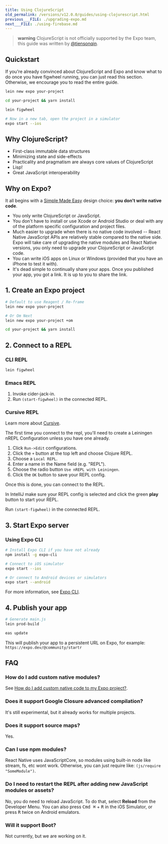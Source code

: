 ```yaml
---
title: Using ClojureScript
old_permalink: /versions/v12.0.0/guides/using-clojurescript.html
previous___FILE: ./upgrading-expo.md
next___FILE: ./using-firebase.md
---
```


> **warning** ClojureScript is not officially supported by the Expo team, this guide was written by [@tiensonqin](https://github.com/tiensonqin).

## Quickstart

If you're already convinced about ClojureScript and Expo and know what to do once you have figwheel running, you can just read this section. Otherwise, we encourage you to read the entire guide.

```sh
lein new expo your-project

cd your-project && yarn install

lein figwheel

# Now in a new tab, open the project in a simulator
expo start --ios
```

## Why ClojureScript?

- First-class immutable data structures
- Minimizing state and side-effects
- Practicality and pragmatism are always core values of ClojureScript
- Lisp!
- Great JavaScript interoperability

## Why on Expo?

It all begins with a [Simple Made Easy](https://www.infoq.com/presentations/Simple-Made-Easy) design choice: **you don't write native code**.

- You only write ClojureScript or JavaScript.
- You don't have to install or use Xcode or Android Studio or deal with any of the platform specific configuration and project files.
- Much easier to upgrade when there is no native code involved -- React Native JavaScript APIs are relatively stable compared to the native side. Expo will take care of upgrading the native modules and React Native versions, you only need to upgrade your ClojureScript or JavaScript code.
- You can write iOS apps on Linux or Windows (provided that you have an iPhone to test it with).
- It's dead simple to continually share your apps. Once you published your app, you got a link. It is up to you to share the link.

## 1. Create an Expo project

```sh
# Default to use Reagent / Re-frame
lein new expo your-project

# Or Om Next
lein new expo your-project +om

cd your-project && yarn install
```

## 2. Connect to a REPL

### CLI REPL

```sh
lein figwheel
```

### Emacs REPL

1.  Invoke cider-jack-in.
2.  Run `(start-figwheel)` in the connected REPL.

### Cursive REPL

Learn more about [Cursive](https://cursive-ide.com/).

The first time you connect to the repl, you'll need to create a Leiningen nREPL Configuration unless you have one already.

1.  Click `Run->Edit` configurations.
2.  Click the `+` button at the top left and choose Clojure REPL.
3.  Choose a `Local REPL`.
4.  Enter a name in the Name field (e.g. "REPL").
5.  Choose the radio button `Use nREPL with Leiningen`.
6.  Click the `OK` button to save your REPL config.

Once this is done, you can connect to the REPL.

In IntelliJ make sure your REPL config is selected and click the green **play** button to start your REPL.

Run `(start-figwheel)` in the connected REPL.

## 3. Start Expo server

### Using Expo CLI

```sh
# Install Expo CLI if you have not already
npm install -g expo-cli

# Connect to iOS simulator
expo start --ios

# Or connect to Android devices or simulators
expo start --android
```

For more information, see [Expo CLI](../workflow/expo-cli.mdx).

## 4. Publish your app

```sh
# Generate main.js
lein prod-build

eas update
```

This will publish your app to a persistent URL on Expo, for example: `https://expo.dev/@community/startr`

## FAQ

### How do I add custom native modules?

See [How do I add custom native code to my Expo project?](../introduction/faq.mdx#faq).

### Does it support Google Closure advanced compilation?

It's still experimental, but it already works for multiple projects.

### Does it support source maps?

Yes.

### Can I use npm modules?

React Native uses JavaScriptCore, so modules using built-in node like stream, fs, etc wont work. Otherwise, you can just require like: `(js/require "SomeModule")`.

### Do I need to restart the REPL after adding new JavaScript modules or assets?

No, you do need to reload JavaScript. To do that, select **Reload** from the Developer Menu. You can also press <kbd>Cmd ⌘</kbd> + <kbd>R</kbd> in the iOS Simulator, or press <kbd>R</kbd> twice on Android emulators.

### Will it support Boot?

Not currently, but we are working on it.
